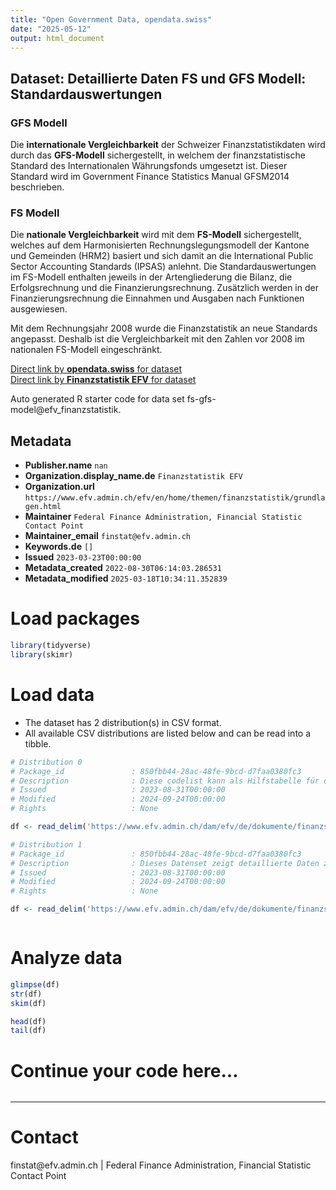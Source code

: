 ```yaml
---
title: "Open Government Data, opendata.swiss"
date: "2025-05-12"
output: html_document
---
```


## Dataset: Detaillierte Daten FS und GFS Modell: Standardauswertungen

### GFS Modell
Die __internationale Vergleichbarkeit__ der Schweizer Finanzstatistikdaten wird durch das __GFS-Modell__ sichergestellt, in welchem der finanzstatistische Standard des Internationalen Währungsfonds umgesetzt ist. Dieser Standard wird im Government Finance Statistics Manual GFSM2014 beschrieben.

### FS Modell
Die __nationale Vergleichbarkeit__ wird mit dem __FS-Modell__ sichergestellt, welches auf dem Harmonisierten Rechnungslegungsmodell der Kantone und Gemeinden (HRM2) basiert und sich damit an die International Public Sector Accounting Standards (IPSAS) anlehnt. Die Standardauswertungen im FS-Modell enthalten jeweils in der Artengliederung die Bilanz, die Erfolgsrechnung und die Finanzierungsrechnung. Zusätzlich werden in der Finanzierungsrechnung die Einnahmen und Ausgaben nach Funktionen ausgewiesen.

Mit dem Rechnungsjahr 2008 wurde die Finanzstatistik an neue Standards angepasst. Deshalb ist die Vergleichbarkeit mit den Zahlen vor 2008 im nationalen FS-Modell eingeschränkt.

[Direct link by **opendata.swiss** for dataset](https://opendata.swiss/de/dataset/detaillierte-daten-fs-und-gfs-modell-standardauswertungen)<br>
[Direct link by **Finanzstatistik EFV** for dataset](https://www.efv.admin.ch/efv/en/home/themen/finanzstatistik/daten.html)

Auto generated R starter code for data set fs-gfs-model@efv_finanzstatistik.

## Metadata

- **Publisher.name** `nan`
- **Organization.display_name.de** `Finanzstatistik EFV`
- **Organization.url** `https://www.efv.admin.ch/efv/en/home/themen/finanzstatistik/grundlagen.html`
- **Maintainer** `Federal Finance Administration, Financial Statistic Contact Point`
- **Maintainer_email** `finstat@efv.admin.ch`
- **Keywords.de** `[]`
- **Issued** `2023-03-23T00:00:00`
- **Metadata_created** `2022-08-30T06:14:03.286531`
- **Metadata_modified** `2025-03-18T10:34:11.352839`


# Load packages

```r

library(tidyverse)
library(skimr)

```

# Load data

-   The dataset has 2 distribution(s) in CSV format.
-   All available CSV distributions are listed below and can be read into a tibble.

```r

# Distribution 0
# Package_id               : 850fbb44-28ac-48fe-9bcd-d7faa0380fc3
# Description              : Diese codelist kann als Hilfstabelle für die Dimensionen _arten_ und _funk_ des zugehörigen Datensets (identifier: resource_standardauswertung) verwendet werden.
# Issued                   : 2023-08-31T00:00:00
# Modified                 : 2024-09-24T00:00:00
# Rights                   : None

df <- read_delim('https://www.efv.admin.ch/dam/efv/de/dokumente/finanzstatistik/daten/standardauswertung_codelist.csv')

# Distribution 1
# Package_id               : 850fbb44-28ac-48fe-9bcd-d7faa0380fc3
# Description              : Dieses Datenset zeigt detaillierte Daten zu öffentlichen Finanzen gemäss FS- und GFS-Modell. Folgende Dimensionen sind verfügbar: * arten: ermöglicht Artengliederung (siehe zugehörige codelist) * funk: ermöglicht funktionale Gliederung (siehe codelist) * jahr: zeigt das entsprechende Jahr * value: zeigt den Wert der entsprechenden Position * dim: zeigt die Kategorie, zu welcher die Position gehört (siehe https://www.efv.admin.ch/dam/efv/de/dokumente/finanzstatistik/daten/readme.xlsx.download.xlsx/readme.xlsx sheet "glossary", "GFS: Tabellenblätter" resp. "FS: Tabellenblätter") * hh: zeigt den entsprechenden öffentlichen Haushalt (siehe https://www.efv.admin.ch/dam/efv/de/dokumente/finanzstatistik/daten/readme.xlsx.download.xlsx/readme.xlsx sheet "file_structure") * unit: zeigt die Einheit des Wertes * model: zeigt das betrachtete Modell
# Issued                   : 2023-08-31T00:00:00
# Modified                 : 2024-09-24T00:00:00
# Rights                   : None

df <- read_delim('https://www.efv.admin.ch/dam/efv/de/dokumente/finanzstatistik/daten/standardauswertung.csv')



```

# Analyze data

```r

glimpse(df)
str(df)
skim(df)

head(df)
tail(df)

```

# Continue your code here...

```r

```

------------------------------------------------------------------------

# Contact

finstat@efv.admin.ch | Federal Finance Administration, Financial Statistic Contact Point
